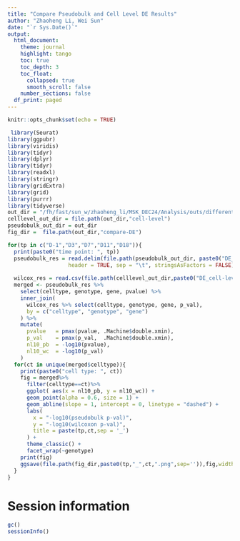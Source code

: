 ```yaml
---
title: "Compare Pseudobulk and Cell Level DE Results"
author: "Zhaoheng Li, Wei Sun"
date: "`r Sys.Date()`"
output: 
  html_document:
    theme: journal
    highlight: tango
    toc: true
    toc_depth: 3
    toc_float:
      collapsed: true
      smooth_scroll: false
    number_sections: false
  df_print: paged
---
```



```r
knitr::opts_chunk$set(echo = TRUE)
```

```r
 library(Seurat)
library(ggpubr)
library(viridis)
library(tidyr)
library(dplyr)
library(tidyr)
library(readxl)
library(stringr)
library(gridExtra)
library(grid)
library(purrr)
library(tidyverse)
out_dir = "/fh/fast/sun_w/zhaoheng_li/MSK_DEC24/Analysis/outs/differential_expression"
celllevel_out_dir = file.path(out_dir,"cell-level")
pseudobulk_out_dir = out_dir
fig_dir =  file.path(out_dir,"compare-DE")
```



```r
for(tp in c("D-1","D3","D7","D11","D18")){
  print(paste0("time point: ", tp))
  pseudobulk_res = read.delim(file.path(pseudobulk_out_dir, paste0("DE_pseudobulk_", tp, ".tsv")), 
                   header = TRUE, sep = "\t", stringsAsFactors = FALSE)
  
  wilcox_res = read.csv(file.path(celllevel_out_dir,paste0("DE_cell-level_",tp,".csv")),row.names = 1)
  merged <- pseudobulk_res %>%
    select(celltype, genotype, gene, pvalue) %>%
    inner_join(
      wilcox_res %>% select(celltype, genotype, gene, p_val),
      by = c("celltype", "genotype", "gene")
    ) %>%
    mutate(
      pvalue   = pmax(pvalue, .Machine$double.xmin),
      p_val    = pmax(p_val,  .Machine$double.xmin),
      nl10_pb  = -log10(pvalue),
      nl10_wc  = -log10(p_val)
    )
  for(ct in unique(merged$celltype)){
    print(paste0("cell type: ", ct))
    fig = merged%>%
      filter(celltype==ct)%>%
      ggplot( aes(x = nl10_pb, y = nl10_wc)) +
      geom_point(alpha = 0.6, size = 1) +
      geom_abline(slope = 1, intercept = 0, linetype = "dashed") +
      labs(
        x = "-log10(pseudobulk p-val)",
        y = "-log10(wilcoxon p-val)",
        title = paste(tp,ct,sep = '_')
      ) +
      theme_classic() +
      facet_wrap(~genotype)
    print(fig)
    ggsave(file.path(fig_dir,paste0(tp,"_",ct,".png",sep='')),fig,width = 12,height = 12)
  }
}

```


# Session information

```r
gc()
sessionInfo()
```


